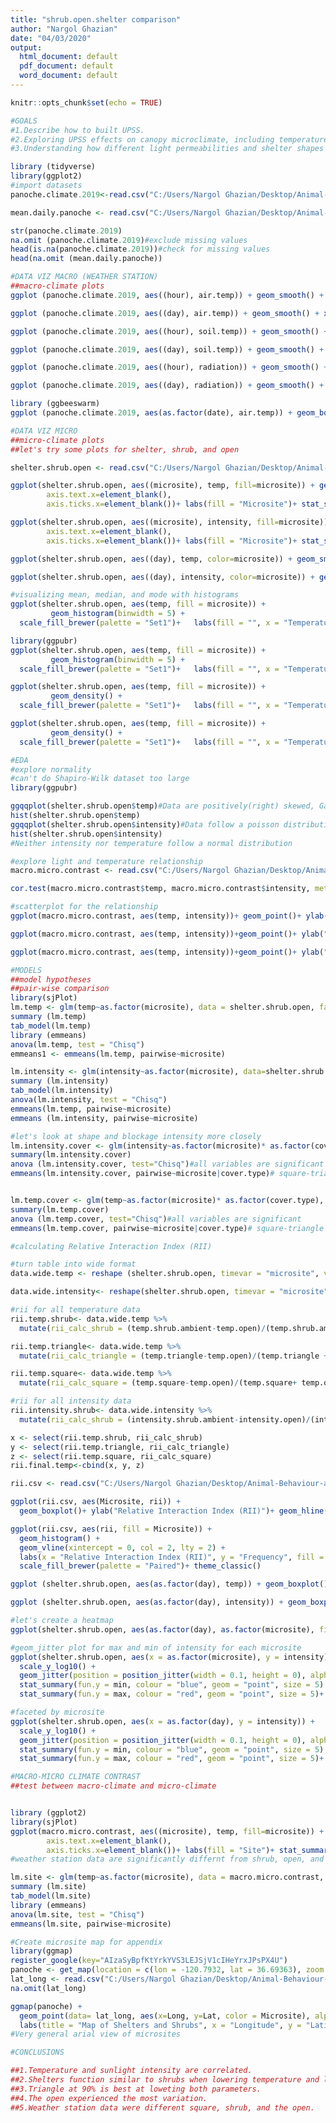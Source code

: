 ```yaml
---
title: "shrub.open.shelter comparison"
author: "Nargol Ghazian"
date: "04/03/2020"
output:
  html_document: default
  pdf_document: default
  word_document: default
---
```


```r
knitr::opts_chunk$set(echo = TRUE)
```

```r
#GOALS
#1.Describe how to built UPSS.
#2.Exploring UPSS effects on canopy microclimate, including temperature and light intensity, relative to the open and shrub.
#3.Understanding how different light permeabilities and shelter shapes influence the above parameters.

```


```r
library (tidyverse)
library(ggplot2)
#import datasets
panoche.climate.2019<-read.csv("C:/Users/Nargol Ghazian/Desktop/Animal-Behaviour-and-Climate-project/CH3/panoche_climate_hourly 2019.csv")

mean.daily.panoche <- read.csv("C:/Users/Nargol Ghazian/Desktop/Animal-Behaviour-and-Climate-project/CH3/weather station climate.csv")

str(panoche.climate.2019)
na.omit (panoche.climate.2019)#exclude missing values
head(is.na(panoche.climate.2019))#check for missing values
head(na.omit (mean.daily.panoche))
```


```r
#DATA VIZ MACRO (WEATHER STATION) 
##macro-climate plots
ggplot (panoche.climate.2019, aes((hour), air.temp)) + geom_smooth() + xlab("Hour (0-24)") + ylab ("Temperature (°C)")+  theme_classic()+ theme(axis.text=element_text(size=12))+ theme(axis.text=element_text(size=12))#how air temperature changed during 24h period in 2019 during study period

ggplot (panoche.climate.2019, aes((day), air.temp)) + geom_smooth() + xlab("Day") + ylab ("Temperature (°C)")+  theme_classic()+ theme(axis.text=element_text(size=12))+ theme(axis.text=element_text(size=12))#air temperature over the days of the study period

ggplot (panoche.climate.2019, aes((hour), soil.temp)) + geom_smooth() + xlab("Hour (0-24)") + ylab ("Temperature (°C)")+  theme_classic()+ theme(axis.text=element_text(size=12))+ theme(axis.text=element_text(size=12))#how soil temperature changed during 24h period in 2019 during study period

ggplot (panoche.climate.2019, aes((day), soil.temp)) + geom_smooth() + xlab("Day") + ylab ("Temperature (°C)")+  theme_classic()+ theme(axis.text=element_text(size=12))+ theme(axis.text=element_text(size=12))#how soil temperature changed during 24h period in 2019 during study period

ggplot (panoche.climate.2019, aes((hour), radiation)) + geom_smooth() + xlab("Hour (0-24)") + ylab ("Solar Radiation (W/m²)")+  theme_classic()+ theme(axis.text=element_text(size=12))+ theme(axis.text=element_text(size=12))#how solar radiation changed during 24h period in 2019 during study period

ggplot (panoche.climate.2019, aes((day), radiation)) + geom_smooth() + xlab("Day") + ylab ("Solar Radiation (W/m²)")+  theme_classic()+ theme(axis.text=element_text(size=12))+ theme(axis.text=element_text(size=12))#sunlight experinced over the the study period

library (ggbeeswarm)
ggplot (panoche.climate.2019, aes(as.factor(date), air.temp)) + geom_boxplot() + xlab("Date") + ylab ("Temperature (°C)")+ geom_quasirandom(alpha=0.05)+ theme_classic()+ theme(axis.text=element_text(size=12))+ theme(axis.text=element_text(size=12))+ theme(axis.text.x = element_text(angle = 90))+ geom_smooth(se=FALSE, color="black", aes(group=1))#daily air temperature averages

```

```r
#DATA VIZ MICRO
##micro-climate plots
##let's try some plots for shelter, shrub, and open

shelter.shrub.open <- read.csv("C:/Users/Nargol Ghazian/Desktop/Animal-Behaviour-and-Climate-project/CH3/shrub_contrast_final.csv")#import dataset

ggplot(shelter.shrub.open, aes((microsite), temp, fill=microsite)) + geom_boxplot() + xlab("Microsite") + ylab ("Temperature (°F)")+ theme_classic()+ theme(axis.text=element_text(size=12))+theme(axis.text.x = element_text(angle = 90))+theme(axis.title.x=element_blank(),
        axis.text.x=element_blank(),
        axis.ticks.x=element_blank())+ labs(fill = "Microsite")+ stat_summary(fun.y=mean, colour="black", geom="point", shape=18, size=3,show_guide = FALSE)#Boxplot temperaure by microsite

ggplot(shelter.shrub.open, aes((microsite), intensity, fill=microsite)) + geom_boxplot() + xlab("Microsite") + ylab ("Solar Radiation (lum/ft²)")+ theme_classic()+ theme(axis.text=element_text(size=12))+theme(axis.text.x = element_text(angle = 90))+theme(axis.title.x=element_blank(),
        axis.text.x=element_blank(),
        axis.ticks.x=element_blank())+ labs(fill = "Microsite")+ stat_summary(fun.y=mean, colour="black", geom="point", shape=18, size=3,show_guide = FALSE)#Boxplot light intensity by microsite

ggplot(shelter.shrub.open, aes((day), temp, color=microsite)) + geom_smooth()+ xlab("Day") + ylab ("Temperature (°F)")+ theme_classic()+ theme(axis.text=element_text(size=12))

ggplot(shelter.shrub.open, aes((day), intensity, color=microsite)) + geom_smooth() + xlab("Day") + ylab ("Solar Radiation (lum/ft²)")+ theme_classic()+ theme(axis.text=element_text(size=12))

#visualizing mean, median, and mode with histograms
ggplot(shelter.shrub.open, aes(temp, fill = microsite)) +
         geom_histogram(binwidth = 5) +
  scale_fill_brewer(palette = "Set1")+   labs(fill = "", x = "Temperature (°F)", y = "Frequency")+theme_classic()+ theme(axis.text=element_text(size=12))+labs(fill = "Microsite")

library(ggpubr)
ggplot(shelter.shrub.open, aes(temp, fill = microsite)) +
         geom_histogram(binwidth = 5) +
  scale_fill_brewer(palette = "Set1")+   labs(fill = "", x = "Temperature (°F)", y = "Frequency")+theme_classic()+ theme(axis.text=element_text(size=12))+ stat_central_tendency(aes(color = microsite), type = "mean", color="green", linetype = 2)+ stat_central_tendency(type = "median", color = "blue", linetype = 2)+ facet_grid(~microsite)+theme(legend.position = "none")

ggplot(shelter.shrub.open, aes(temp, fill = microsite)) +
         geom_density() +
  scale_fill_brewer(palette = "Set1")+   labs(fill = "", x = "Temperature (°F)", y = "Frequency")+theme_classic()+ theme(axis.text=element_text(size=12))+labs(fill = "Microsite")

ggplot(shelter.shrub.open, aes(temp, fill = microsite)) +
         geom_density() +
  scale_fill_brewer(palette = "Set1")+   labs(fill = "", x = "Temperature (°F)", y = "Frequency")+theme_classic()+ theme(axis.text=element_text(size=12))+ stat_central_tendency(aes(color = microsite), type = "mean", color="green", linetype = 2)+ stat_central_tendency(type = "median", color = "blue", linetype = 2)+ facet_grid(~microsite)+theme(legend.position = "none")

``` 


```r
#EDA
#explore normality 
#can't do Shapiro-Wilk dataset too large 
library(ggpubr)

ggqqplot(shelter.shrub.open$temp)#Data are positively(right) skewed, Gaussian  
hist(shelter.shrub.open$temp) 
ggqqplot(shelter.shrub.open$intensity)#Data follow a poisson distribution
hist(shelter.shrub.open$intensity)
#Neither intensity nor temperature follow a normal distribution
```
```r
#explore light and temperature relationship
macro.micro.contrast <- read.csv("C:/Users/Nargol Ghazian/Desktop/Animal-Behaviour-and-Climate-project/CH3/micro-macro-contrast.csv")

cor.test(macro.micro.contrast$temp, macro.micro.contrast$intensity, method = "kendall")#light and temperature are correlated p<0.0001, tau=0.2813

#scatterplot for the relationship
ggplot(macro.micro.contrast, aes(temp, intensity))+ geom_point()+ ylab("Light Intensity (lum/ft²)")+ xlab("Temperature (°F)")+geom_smooth(method='glm', se=FALSE)+theme_classic()#Perhaps too dense too look at

ggplot(macro.micro.contrast, aes(temp, intensity))+geom_point()+ ylab("Light Intensity (lum/ft²)")+ xlab("Temperature (°F)")+geom_smooth(method='glm', se=FALSE)+  facet_grid(~microsite)+ theme_classic()#faceted by microsite

ggplot(macro.micro.contrast, aes(temp, intensity))+geom_point()+ ylab("Light Intensity (lum/ft²)")+ xlab("Temperature (°F)")+geom_smooth(method='glm', se=FALSE)+  facet_grid(~cover.type)+ theme_classic()#faceted by cover type

```



```r
#MODELS
##model hypotheses
##pair-wise comparison
library(sjPlot)
lm.temp <- glm(temp~as.factor(microsite), data = shelter.shrub.open, family="gaussian")
summary (lm.temp)
tab_model(lm.temp)
library (emmeans)
anova(lm.temp, test = "Chisq")
emmeans1 <- emmeans(lm.temp, pairwise~microsite)

lm.intensity <- glm(intensity~as.factor(microsite), data=shelter.shrub.open, family = "quasipoisson")
summary (lm.intensity)
tab_model(lm.intensity)
anova(lm.intensity, test = "Chisq")
emmeans(lm.temp, pairwise~microsite)
emmeans (lm.intensity, pairwise~microsite)

#let's look at shape and blockage intensity more closely
lm.intensity.cover <- glm(intensity~as.factor(microsite)* as.factor(cover.type), data = shelter.shrub.open, family="quasipoisson")
summary(lm.intensity.cover) 
anova (lm.intensity.cover, test="Chisq")#all variables are significant
emmeans(lm.intensity.cover, pairwise~microsite|cover.type)# square-triangle different at 15% and 90%


lm.temp.cover <- glm(temp~as.factor(microsite)* as.factor(cover.type), data = shelter.shrub.open, family="gaussian")
summary(lm.temp.cover) 
anova (lm.temp.cover, test="Chisq")#all variables are significant
emmeans(lm.temp.cover, pairwise~microsite|cover.type)# square-triangle different at 15% and 90%

```
```r
#calculating Relative Interaction Index (RII)

#turn table into wide format
data.wide.temp <- reshape (shelter.shrub.open, timevar = "microsite", v.names = "temp", direction = "wide", idvar="date")

data.wide.intensity<- reshape(shelter.shrub.open, timevar = "microsite", v.names = "intensity", direction= "wide", idvar = "date")

#rii for all temperature data
rii.temp.shrub<- data.wide.temp %>%
  mutate(rii_calc_shrub = (temp.shrub.ambient-temp.open)/(temp.shrub.ambient + temp.open))

rii.temp.triangle<- data.wide.temp %>%
  mutate(rii_calc_triangle = (temp.triangle-temp.open)/(temp.triangle + temp.open)) 

rii.temp.square<- data.wide.temp %>%
  mutate(rii_calc_square = (temp.square-temp.open)/(temp.square+ temp.open)) 

#rii for all intensity data
rii.intensity.shrub<- data.wide.intensity %>%
  mutate(rii_calc_shrub = (intensity.shrub.ambient-intensity.open)/(intensity.shrub.ambient+ intensity.open)) #it doesn't work as well as temperature

x <- select(rii.temp.shrub, rii_calc_shrub)
y <- select(rii.temp.triangle, rii_calc_triangle)
z <- select(rii.temp.square, rii_calc_square)
rii.final.temp<-cbind(x, y, z)

rii.csv <- read.csv("C:/Users/Nargol Ghazian/Desktop/Animal-Behaviour-and-Climate-project/CH3/RII.microsite.csv")

ggplot(rii.csv, aes(Microsite, rii)) +
  geom_boxplot()+ ylab("Relative Interaction Index (RII)")+ geom_hline(yintercept=0, linetype="dashed", color = "red")+ theme_classic()

ggplot(rii.csv, aes(rii, fill = Microsite)) +
  geom_histogram() +
  geom_vline(xintercept = 0, col = 2, lty = 2) +
  labs(x = "Relative Interaction Index (RII)", y = "Frequency", fill = "") +
  scale_fill_brewer(palette = "Paired")+ theme_classic()
```



```r
ggplot (shelter.shrub.open, aes(as.factor(day), temp)) + geom_boxplot() + xlab("Day") + ylab ("Temperature (°F)")+ theme_classic()+ theme(axis.text=element_text(size=12))+ theme(axis.text=element_text(size=12))+facet_grid("microsite")+ stat_summary(fun.y=mean, colour="red", geom="point", shape=18, size=1,show_guide = FALSE)

ggplot (shelter.shrub.open, aes(as.factor(day), intensity)) + geom_boxplot() + xlab("Day") + ylab ("Solar Radiation (lum/ft²)")+ theme_classic()+ theme(axis.text=element_text(size=12))+ theme(axis.text=element_text(size=12))+facet_grid("microsite")+ stat_summary(fun.y=mean, colour="red", geom="point", shape=18, size=1,show_guide = FALSE)

#let's create a heatmap
ggplot(shelter.shrub.open, aes(as.factor(day), as.factor(microsite), fill=temp))+ geom_tile()+ xlab("Day") + ylab ("Microsite")+theme(axis.text.x = element_text(angle = 90))+ scale_fill_distiller (palette='Blues')+ theme_classic()+ labs(fill = "Temperature (°F)")

#geom_jitter plot for max and min of intensity for each microsite
ggplot(shelter.shrub.open, aes(x = as.factor(microsite), y = intensity)) +
  scale_y_log10() +
  geom_jitter(position = position_jitter(width = 0.1, height = 0), alpha = 1/4) +
  stat_summary(fun.y = min, colour = "blue", geom = "point", size = 5) +
  stat_summary(fun.y = max, colour = "red", geom = "point", size = 5)+ xlab("")+ ylab("Solar Radiation (lum/ft²)")+theme_classic()

#faceted by microsite
ggplot(shelter.shrub.open, aes(x = as.factor(day), y = intensity)) +
  scale_y_log10() +
  geom_jitter(position = position_jitter(width = 0.1, height = 0), alpha = 1/4) +
  stat_summary(fun.y = min, colour = "blue", geom = "point", size = 5) +
  stat_summary(fun.y = max, colour = "red", geom = "point", size = 5)+ xlab("Day")+ ylab("Light Intensity (lum/ft²)")+theme_classic()+ facet_grid(~microsite)+ coord_flip()+ theme(axis.text.x = element_text(angle = 90))
```



```r
#MACRO-MICRO CLIMATE CONTRAST
##test between macro-climate and micro-climate


library (ggplot2)
library(sjPlot)
ggplot(macro.micro.contrast, aes((microsite), temp, fill=microsite)) + geom_boxplot() + xlab("Site") + ylab ("Temperature (°F)")+ theme_classic()+ theme(axis.text=element_text(size=12))+theme(axis.text.x = element_text(angle = 90))+ theme(axis.title.x=element_blank(),
        axis.text.x=element_blank(),
        axis.ticks.x=element_blank())+ labs(fill = "Site")+ stat_summary(fun.y=mean, colour="black", geom="point", shape=18, size=3,show_guide = FALSE)
#weather station data are significantly differnt from shrub, open, and square.

lm.site <- glm(temp~as.factor(microsite), data = macro.micro.contrast, family="gaussian")
summary (lm.site)
tab_model(lm.site)
library (emmeans)
anova(lm.site, test = "Chisq")
emmeans(lm.site, pairwise~microsite)

```

```r
#Create microsite map for appendix
library(ggmap)
register_google(key="AIzaSyBpfKtYrkYVS3LEJSjV1cIHeYrxJPsPX4U")
panoche <- get_map(location = c(lon = -120.7932, lat = 36.69363), zoom = 16, maptype = "satellite")
lat_long <- read.csv("C:/Users/Nargol Ghazian/Desktop/Animal-Behaviour-and-Climate-project/CH3/Shrub_Shelter_Open lat long.csv")
na.omit(lat_long)

ggmap(panoche) +
  geom_point(data= lat_long, aes(x=Long, y=Lat, color = Microsite), alpha = 6/10, size =2, show.legend = TRUE) +
  labs(title = "Map of Shelters and Shrubs", x = "Longitude", y = "Latitude")
#Very general arial view of microsites

```


```r
#CONCLUSIONS

##1.Temperature and sunlight intensity are correlated.
##2.Shelters function similar to shrubs when lowering temperature and light.
##3.Triangle at 90% is best at loweting both parameters.
##4.The open experienced the most variation. 
##5.Weather station data were different square, shrub, and the open. 

```
